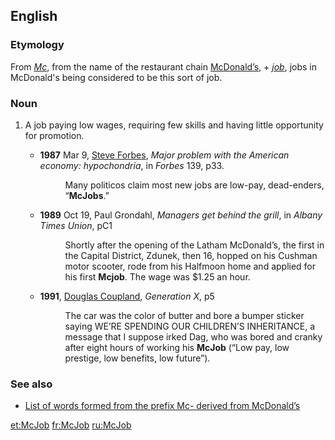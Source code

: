 ==English==
{{wikipedia}}

===Etymology===
From ''[[Mc]]'', from the name of the restaurant chain [[w:McDonald's Corporation|McDonald’s]], + ''[[job]]'', jobs in McDonald's being considered to be this sort of job.

===Noun===
{{en-noun}}

# {{slang|pejorative}} A job paying low wages, requiring few skills and having little opportunity for promotion.
#*'''1987''' Mar 9, [[w:Steve Forbes|Steve Forbes]], ''Major problem with the American economy: hypochondria'', in ''Forbes'' 139, p33.
#*:Many politicos claim most new jobs are low-pay, dead-enders, “'''McJobs'''.”
#*'''1989''' Oct 19, Paul Grondahl, ''Managers get behind the grill'', in ''Albany Times Union'', pC1
#*:Shortly after the opening of the Latham McDonald’s, the first in the Capital District, Zdunek, then 16, hopped on his Cushman motor scooter, rode from his Halfmoon home and applied for his first '''Mcjob'''. The wage was $1.25 an hour.
#*'''1991''', [[w:Douglas Coupland|Douglas Coupland]], ''Generation X'', p5
#*:The car was the color of butter and bore a bumper sticker saying WE’RE SPENDING OUR CHILDREN’S INHERITANCE, a message that I suppose irked Dag, who was bored and cranky after eight hours of working his '''McJob''' (“Low pay, low prestige, low benefits, low future”).

===See also===
*[[w:McWords|List of words formed from the prefix Mc- derived from McDonald’s]]

[[et:McJob]]
[[fr:McJob]]
[[ru:McJob]]